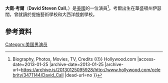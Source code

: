 {{Infobox person
| name = David Call
| image = 
| caption =  
| birth_name = <!-- Please provide a source when changing any part of this name -->David Steven Call
| birth_date = {{birth date and age|mf=yes|1982|8|14}}
| birth_place = 美國[[伊瑟闊|伊瑟闊]]
| occupation = 演員，導演，製作人
| years_active = 2005–現在
}}
'''大衛·考爾'''（'''David Steven Call'''，{{bd|1982年|8月14日}}）是[[美國|美國]]的一位演員<ref>{{Cite web |url=http://www.hollywood.com/celebrity/3471144/David_Call |title=David Call {{!}} Biography, Photos, Movies, TV, Credits {{!}} Hollywood.com |access-date=2013-01-25 |archive-date=2013-01-25 |archive-url=https://archive.is/20130125095928/http://www.hollywood.com/celebrity/3471144/David_Call |dead-url=no }}</ref>。考爾出生在華盛頓州伊瑟闊，曾就讀於提施藝術學校和大西洋戲劇學校。
==參考資料==
{{reflist}}
[[Category:美国男演员|Category:美国男演员]]